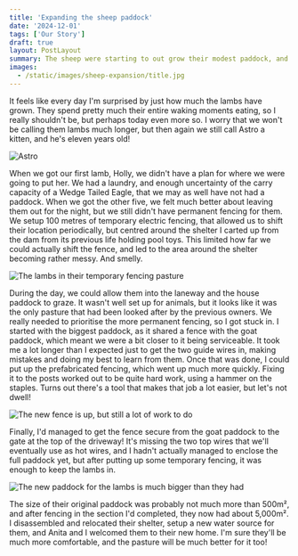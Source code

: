 ```yaml
---
title: 'Expanding the sheep paddock'
date: '2024-12-01'
tags: ['Our Story']
draft: true
layout: PostLayout
summary: The sheep were starting to out grow their modest paddock, and I had some new skills to learn.
images:
  - /static/images/sheep-expansion/title.jpg
---
```


It feels like every day I'm surprised by just how much the lambs have grown. They spend pretty much their entire waking moments eating, so I really shouldn't be, but perhaps today even more so. I worry that we won't be calling them lambs much longer, but then again we still call Astro a kitten, and he's eleven years old!

![Astro](/static/images/sheep-expansion/astro.jpg)

When we got our first lamb, Holly, we didn't have a plan for where we were going to put her. We had a laundry, and enough uncertainty of the carry capacity of a Wedge Tailed Eagle, that we may as well have not had a paddock. When we got the other five, we felt much better about leaving them out for the night, but we still didn't have permanent fencing for them. We setup 100 metres of temporary electric fencing, that allowed us to shift their location periodically, but centred around the shelter I carted up from the dam from its previous life holding pool toys. This limited how far we could actually shift the fence, and led to the area around the shelter becoming rather messy. And smelly.

![The lambs in their temporary fencing pasture](/static/images/sheep-expansion/temp-fencing.jpg)

During the day, we could allow them into the laneway and the house paddock to graze. It wasn't well set up for animals, but it looks like it was the only pasture that had been looked after by the previous owners. We really needed to prioritise the more permanent fencing, so I got stuck in. I started with the biggest paddock, as it shared a fence with the goat paddock, which meant we were a bit closer to it being serviceable. It took me a lot longer than I expected just to get the two guide wires in, making mistakes and doing my best to learn from them. Once that was done, I could put up the prefabricated fencing, which went up much more quickly. Fixing it to the posts worked out to be quite hard work, using a hammer on the staples. Turns out there's a tool that makes that job a lot easier, but let's not dwell!

![The new fence is up, but still a lot of work to do](/static/images/sheep-expansion/fence-wip.jpg)

Finally, I'd managed to get the fence secure from the goat paddock to the gate at the top of the driveway! It's missing the two top wires that we'll eventually use as hot wires, and I hadn't actually managed to enclose the full paddock yet, but after putting up some temporary fencing, it was enough to keep the lambs in. 

![The new paddock for the lambs is much bigger than they had](/static/images/sheep-expansion/new-paddock.jpg)

The size of their original paddock was probably not much more than 500m², and after fencing in the section I'd completed, they now had about 5,000m². I disassembled and relocated their shelter, setup a new water source for them, and Anita and I welcomed them to their new home. I'm sure they'll be much more comfortable, and the pasture will be much better for it too!
